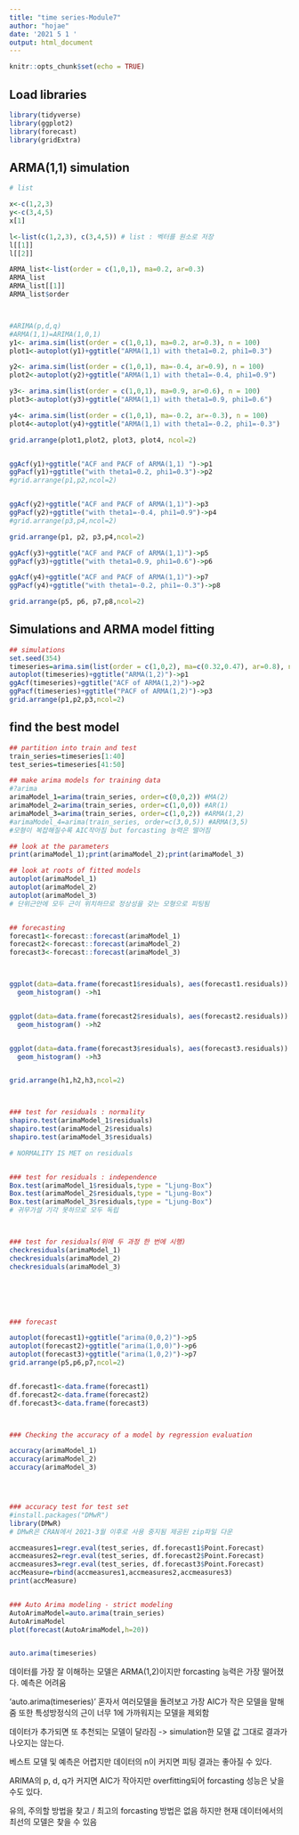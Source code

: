 ```yaml
---
title: "time series-Module7"
author: "hojae"
date: '2021 5 1 '
output: html_document
---
```




```r
knitr::opts_chunk$set(echo = TRUE)
```


## Load libraries
```r
library(tidyverse)
library(ggplot2)
library(forecast)
library(gridExtra)
```


## ARMA(1,1) simulation
```r
# list

x<-c(1,2,3)
y<-c(3,4,5)
x[1]

l<-list(c(1,2,3), c(3,4,5)) # list : 벡터를 원소로 저장
l[[1]]
l[[2]]

ARMA_list<-list(order = c(1,0,1), ma=0.2, ar=0.3)
ARMA_list
ARMA_list[[1]]
ARMA_list$order



#ARIMA(p,d,q)
#ARMA(1,1)=ARIMA(1,0,1)
y1<- arima.sim(list(order = c(1,0,1), ma=0.2, ar=0.3), n = 100)
plot1<-autoplot(y1)+ggtitle("ARMA(1,1) with theta1=0.2, phi1=0.3")

y2<- arima.sim(list(order = c(1,0,1), ma=-0.4, ar=0.9), n = 100)
plot2<-autoplot(y2)+ggtitle("ARMA(1,1) with theta1=-0.4, phi1=0.9")

y3<- arima.sim(list(order = c(1,0,1), ma=0.9, ar=0.6), n = 100)
plot3<-autoplot(y3)+ggtitle("ARMA(1,1) with theta1=0.9, phi1=0.6")

y4<- arima.sim(list(order = c(1,0,1), ma=-0.2, ar=-0.3), n = 100)
plot4<-autoplot(y4)+ggtitle("ARMA(1,1) with theta1=-0.2, phi1=-0.3")

grid.arrange(plot1,plot2, plot3, plot4, ncol=2)


ggAcf(y1)+ggtitle("ACF and PACF of ARMA(1,1) ")->p1
ggPacf(y1)+ggtitle("with theta1=0.2, phi1=0.3")->p2
#grid.arrange(p1,p2,ncol=2)


ggAcf(y2)+ggtitle("ACF and PACF of ARMA(1,1)")->p3
ggPacf(y2)+ggtitle("with theta1=-0.4, phi1=0.9")->p4
#grid.arrange(p3,p4,ncol=2)

grid.arrange(p1, p2, p3,p4,ncol=2)

ggAcf(y3)+ggtitle("ACF and PACF of ARMA(1,1)")->p5
ggPacf(y3)+ggtitle("with theta1=0.9, phi1=0.6")->p6

ggAcf(y4)+ggtitle("ACF and PACF of ARMA(1,1)")->p7
ggPacf(y4)+ggtitle("with theta1=-0.2, phi1=-0.3")->p8

grid.arrange(p5, p6, p7,p8,ncol=2)

```



## Simulations and ARMA model fitting
```r
## simulations
set.seed(354)
timeseries=arima.sim(list(order = c(1,0,2), ma=c(0.32,0.47), ar=0.8), n = 50)+20
autoplot(timeseries)+ggtitle("ARMA(1,2)")->p1
ggAcf(timeseries)+ggtitle("ACF of ARMA(1,2)")->p2
ggPacf(timeseries)+ggtitle("PACF of ARMA(1,2)")->p3
grid.arrange(p1,p2,p3,ncol=2)
```


## find the best model
```r
## partition into train and test
train_series=timeseries[1:40]
test_series=timeseries[41:50]

## make arima models for training data
#?arima
arimaModel_1=arima(train_series, order=c(0,0,2)) #MA(2)
arimaModel_2=arima(train_series, order=c(1,0,0)) #AR(1)
arimaModel_3=arima(train_series, order=c(1,0,2)) #ARMA(1,2)
#arimaModel_4=arima(train_series, order=c(3,0,5)) #ARMA(3,5)
#모형이 복잡해질수록 AIC작아짐 but forcasting 능력은 떨어짐

## look at the parameters
print(arimaModel_1);print(arimaModel_2);print(arimaModel_3)

## look at roots of fitted models
autoplot(arimaModel_1)
autoplot(arimaModel_2)
autoplot(arimaModel_3)
# 단위근안에 모두 근이 위치하므로 정상성을 갖는 모형으로 피팅됨


## forecasting
forecast1<-forecast::forecast(arimaModel_1)
forecast2<-forecast::forecast(arimaModel_2)
forecast3<-forecast::forecast(arimaModel_3)



ggplot(data=data.frame(forecast1$residuals), aes(forecast1.residuals)) +
  geom_histogram() ->h1


ggplot(data=data.frame(forecast2$residuals), aes(forecast2.residuals)) +
  geom_histogram() ->h2


ggplot(data=data.frame(forecast3$residuals), aes(forecast3.residuals)) +
  geom_histogram() ->h3


grid.arrange(h1,h2,h3,ncol=2)



### test for residuals : normality
shapiro.test(arimaModel_1$residuals)
shapiro.test(arimaModel_2$residuals)
shapiro.test(arimaModel_3$residuals)

# NORMALITY IS MET on residuals


### test for residuals : independence
Box.test(arimaModel_1$residuals,type = "Ljung-Box")
Box.test(arimaModel_2$residuals,type = "Ljung-Box")
Box.test(arimaModel_3$residuals,type = "Ljung-Box")
# 귀무가설 기각 못하므로 모두 독립



### test for residuals(위에 두 과정 한 번에 시행)
checkresiduals(arimaModel_1)
checkresiduals(arimaModel_2)
checkresiduals(arimaModel_3)






### forecast

autoplot(forecast1)+ggtitle("arima(0,0,2)")->p5
autoplot(forecast2)+ggtitle("arima(1,0,0)")->p6
autoplot(forecast3)+ggtitle("arima(1,0,2)")->p7
grid.arrange(p5,p6,p7,ncol=2)


df.forecast1<-data.frame(forecast1)
df.forecast2<-data.frame(forecast2)
df.forecast3<-data.frame(forecast3)



### Checking the accuracy of a model by regression evaluation

accuracy(arimaModel_1)
accuracy(arimaModel_2)
accuracy(arimaModel_3)




### accuracy test for test set
#install.packages("DMwR")
library(DMwR)
# DMwR은 CRAN에서 2021-3월 이후로 사용 중지됨 제공된 zip파일 다운

accmeasures1=regr.eval(test_series, df.forecast1$Point.Forecast)
accmeasures2=regr.eval(test_series, df.forecast2$Point.Forecast)
accmeasures3=regr.eval(test_series, df.forecast3$Point.Forecast)
accMeasure=rbind(accmeasures1,accmeasures2,accmeasures3)
print(accMeasure)


### Auto Arima modeling - strict modeling
AutoArimaModel=auto.arima(train_series)
AutoArimaModel
plot(forecast(AutoArimaModel,h=20))


auto.arima(timeseries)

```

데이터를 가장 잘 이해하는 모델은 ARMA(1,2)이지만 forcasting 능력은 가장 떨어졌다. 예측은 어려움

'auto.arima(timeseries)' 혼자서 여러모델을 돌려보고 가장 AIC가 작은 모델을 말해줌 
또한 특성방정식의 근이 너무 1에 가까워지는 모델을 제외함

데이터가 추가되면 또 추천되는 모델이 달라짐 -> simulation한 모델 값 그대로 결과가 나오지는 않는다.



베스트 모델 및 예측은 어렵지만 데이터의 n이 커지면 피팅 결과는 좋아질 수 있다.

ARIMA의 p, d, q가 커지면 AIC가 작아지만 overfitting되어 forcasting 성능은 낮을 수도 있다.

유의, 주의할 방법을 찾고 / 최고의 forcasting 방법은 없음
하지만 현재 데이터에서의 최선의 모델은 찾을 수 있음

